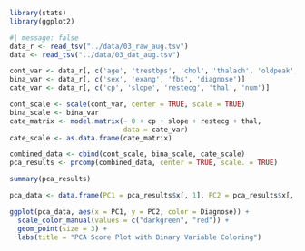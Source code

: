 ```r
library(stats)
library(ggplot2)
```

```r
#| message: false
data_r <- read_tsv("../data/03_raw_aug.tsv")
data <- read_tsv("../data/03_dat_aug.tsv")
```

```r
cont_var <- data_r[, c('age', 'trestbps', 'chol', 'thalach', 'oldpeak', 'ca')]
bina_var <- data_r[, c('sex', 'exang', 'fbs', 'diagnose')]
cate_var <- data_r[, c('cp', 'slope', 'restecg', 'thal', 'num')]

cont_scale <- scale(cont_var, center = TRUE, scale = TRUE)
bina_scale <- bina_var
cate_matrix <- model.matrix(~ 0 + cp + slope + restecg + thal,
                            data = cate_var)
cate_scale <- as.data.frame(cate_matrix)

combined_data <- cbind(cont_scale, bina_scale, cate_scale)
pca_results <- prcomp(combined_data, center = TRUE, scale. = TRUE)

summary(pca_results)
```
```r

pca_data <- data.frame(PC1 = pca_results$x[, 1], PC2 = pca_results$x[, 2], Diagnose = as.factor(data$diagnose))

ggplot(pca_data, aes(x = PC1, y = PC2, color = Diagnose)) +
  scale_color_manual(values = c("darkgreen", "red")) +
  geom_point(size = 3) + 
  labs(title = "PCA Score Plot with Binary Variable Coloring")
```

